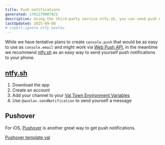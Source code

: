 ```yaml
---
title: Push notifications
generated: 1701279907821
description: Using the third-party service ntfy.sh, you can send push notifications to phones and computer with Val Town.
lastUpdated: 2025-09-08
# cspell:ignore ntfy axelav
---
```



While we have tentative plans to create `console.push` that would be as easy to
use as `console.email` and might work via
[Web Push API](https://developer.mozilla.org/en-US/docs/Web/API/Push_API), in
the meantime we recommend [ntfy.sh](http://ntfy.sh) as an easy way to send
yourself push notifications to your phone.

## [ntfy.sh](https://ntfy.sh)

1. Download the app
2. Create an account
3. Add your channel to your
   [Val Town Environment Variables](https://val.town/settings/environment-variables)
4. Use `@axelav.sendNotification` to send yourself a message

<Val url="https://www.val.town/embed/axelav/sendNotification" />

## Pushover

For iOS, [Pushover](https://pushover.net/) is another great way to get push
notifications. 

[Pushover template val](https://www.val.town/x/jacobbudin/pushover/code/main.ts)
